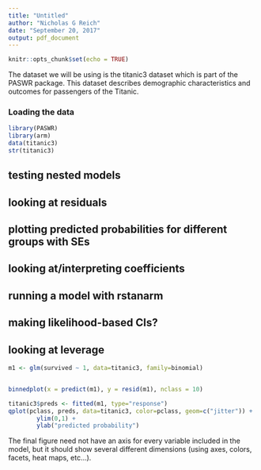 ```yaml
---
title: "Untitled"
author: "Nicholas G Reich"
date: "September 20, 2017"
output: pdf_document
---
```


```r
knitr::opts_chunk$set(echo = TRUE)
```

The dataset we will be using is the titanic3 dataset which is part of the PASWR package. This dataset describes demographic characteristics and outcomes for passengers of the Titanic.


### Loading the data
```r
library(PASWR)
library(arm)
data(titanic3)
str(titanic3)
```


## testing nested models

## looking at residuals

## plotting predicted probabilities for different groups with SEs

## looking at/interpreting coefficients

## running a model with rstanarm

## making likelihood-based CIs?

## looking at leverage


```r
m1 <- glm(survived ~ 1, data=titanic3, family=binomial)


binnedplot(x = predict(m1), y = resid(m1), nclass = 10)

titanic3$preds <- fitted(m1, type="response")
qplot(pclass, preds, data=titanic3, color=pclass, geom=c("jitter")) + 
        ylim(0,1) +
        ylab("predicted probability")
```

The final figure need not have an axis for every variable included in the model, but it should show several different dimensions (using axes, colors, facets, heat maps, etc...).

